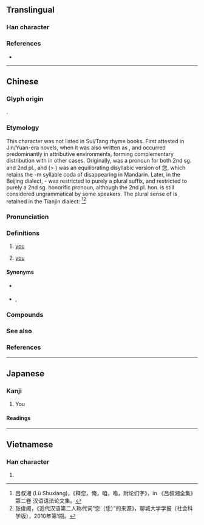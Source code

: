 {{character info/new}}
==Translingual==
{{stroke order|stroke=11}}

===Han character===
{{Han char|rn=61|rad=心|as=07|sn=11|four=27339|canj=OFP|ids=⿱你心}}

===References===
* {{Han ref|kx=0388.341|dkj=10712|dj=0721.230|hdz=42301.020|uh=60A8}}

----

==Chinese==
{{zh-forms|alt=恁,𠑓}}

===Glyph origin===
{{Han etym}}
{{Han compound|你|t1=you|心|t2=heart|ls=ic}}.

===Etymology===
This character was not listed in Sui/Tang rhyme books. First attested in Jin/Yuan-era novels, when it was also written as {{ltc-l|恁}}, and occurred predominantly in attributive environments, forming complementary distribution with {{zh-l|你}} in other cases. Originally, {{lang|zh|您}} was a pronoun for both 2nd sg. and 2nd pl., and {{zh-l|你每}} (> {{zh-l|你們}}) was an equilibrating disyllabic version of 您, which retains the -m syllable coda of {{lang|zh|您}} disappearing in Mandarin. Later, in the Beijing dialect, -{{zh-l|們}} was restricted to purely a plural suffix, and {{lang|zh|您}} restricted to purely a 2nd sg. honorific pronoun, although the 2nd pl. hon. {{zh-l|您們}} is still considered ungrammatical by some speakers. The plural sense of {{lang|zh|您}} is retained in the Tianjin dialect:
{{zh-x|您 了 先 聊，我 到 外頭 溜達{da} 溜達{da}。|Please continue your conversation. I'll just be having a walk outside.|M-TJ}}
<ref>吕叔湘 (Lü Shuxiang)，《释您，俺，咱，喒，附论们字》，in 《吕叔湘全集》第二卷 汉语语法论文集。</ref><ref>张俊阁，《近代汉语第二人称代词“您（恁）”的来源》，聊城大学学报（社会科学版），2010年第1期。</ref>

===Pronunciation===
{{zh-pron
|m=nín
|ma=zh-nín.ogg
|c=nei5
|h=pfs=
|mn=lín
|w=
|mc=
|oc=
|cat=pron
}}

===Definitions===
{{zh-hanzi}}

# {{lb|zh|polite|honorific}} [[you]]
# {{lb|zh|dialectal}} [[you]] {{qualifier|plural}}

====Synonyms====
* {{q|informal}} {{zh-l|你}}
* {{q|archaic}} {{zh-l|爾}}, {{zh-l|汝}}

===Compounds===
{{zh-der|您哪|您老|您納}}

===See also===
{{cmn-personal pronouns}}

===References===
<references />

{{zh-cat|Beginning}}

----

==Japanese==

===Kanji===
{{ja-kanji|grade=|rs=心07}}

# You

====Readings====
{{ja-readings
|goon=に
|kanon=じ<ぢ
|kun=なんじ-<なんぢ-, しか-り, そ-の, のみ-
}}

----

==Vietnamese==

===Han character===
{{vi-hantu|[[nâm]]|rs=心07}}

# {{defn|lang=vi|sort=心07}}